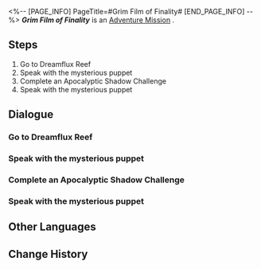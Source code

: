 <%-- [PAGE_INFO]
PageTitle=#Grim Film of Finality#
[END_PAGE_INFO] --%>
{{Stub|Dialogue.}}
{{Mission Infobox
|id            = 8023301
|title         = 
|image         = <!--Mission Grim Film of Finality.png-->
|type          = Adventure
|event_name    = 
|chapter       = 
|requirements  = 
* [[Trailblaze Mission]] ''[[Trial of Equilibrium: Part Three]]'' completed
* [[Trailblaze Mission]] ''[[The Public Enemy]]'' completed
|summary       = <!--official mission summary from Fate's Atlas-->
|characters    = ???; Elegy; Trailblazer
|startLocation = [[<!--starting world-->]] - [[<!--starting area-->]]
|world         = <!--starting world-->
|area          = <!--starting area-->
|prev          = 
|next          = 
|rewards       = Credit*5,000
}}
'''''Grim Film of Finality''''' is an [[Adventure Mission]]<!--in [world]-->.

==Steps==
# Go to Dreamflux Reef
# Speak with the mysterious puppet
# Complete an Apocalyptic Shadow Challenge
# Speak with the mysterious puppet

<!--
==Gameplay Notes==

--><!--
==Trial Character==

-->
==Dialogue==
{{Stub Dialogue}}
===Go to Dreamflux Reef===
{{Mission Description|type=adventure|location=<!--to be added-->|You suddenly feel a strong bout of anxiety while at Dreamflux Reef &mdash; As if something important is about to meet its end, and that you're about to encounter a miracle yet again... You stand up and pace around, waiting for the premonition to come true.}}
{{Dialogue Start}}
:{{tx}}
{{Dialogue End}}

===Speak with the mysterious puppet===
{{Mission Description|type=adventure|location=<!--to be added-->|update|According to the address given by Dr. Edward, you arrive at "the city chiseled from the Primordial Dreamscape." However, there is no one here that looks like a "collaborative partner." The only thing here is a bizarre puppet. Could this be... Dr. Edward's "partner"?}}
{{Dialogue Start}}
:{{tx}}
{{Dialogue End}}

===Complete an Apocalyptic Shadow Challenge===
{{Dialogue Start}}
:{{tx}}
{{Dialogue End}}

===Speak with the mysterious puppet===
{{Dialogue Start}}
:{{tx}}
{{Dialogue End}}

==Other Languages==
{{Other Languages
|en   = Grim Film of Finality
|zhs  = 终末鼻烟胶卷
|zht  = 終末鼻菸膠捲
|ja   = 終焉のスプラッタームービー
|ko   = 종말의 스너프 필름
|es   = Rollo sombrío de la Conclusión
|fr   = Film sombre de la Finalité
|ru   = Мрачный фильм о Завершённости
|th   = ม้วนฟิล์มแห่งจุดจบ
|vi   = Cuốn Phim Ác Nghiệt Cuối Cùng
|de   = Finsterer Film der Endgültigkeit
|id   = Rol Film "Finality" yang Kelam
|pt   = Filme Macabro Derradeiro
}}

==Change History==
{{Change History|2.3}}
